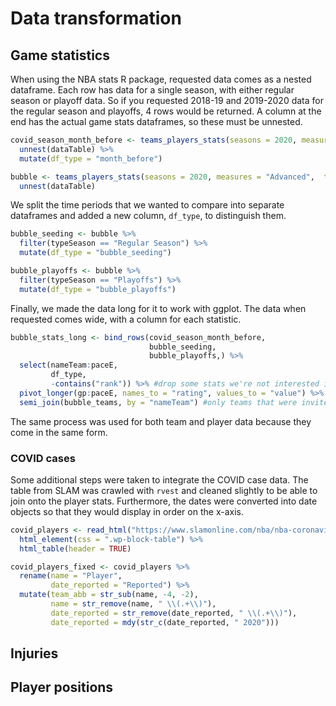 # Data transformation

## Game statistics

When using the NBA stats R package, requested data comes as a nested dataframe. 
Each row has data for a single season, with either regular season or playoff data. 
So if you requested 2018-19 and 2019-2020 data for the regular season and playoffs, 
4 rows would be returned. A column at the end has the actual game stats dataframes,
so these must be unnested.
```r
covid_season_month_before <- teams_players_stats(seasons = 2020, measures = "Advanced", types = "team", tables = "general", modes = "PerGame", date_from = "2-11-20", date_to = "3-11-20") %>% 
  unnest(dataTable) %>% 
  mutate(df_type = "month_before")

bubble <- teams_players_stats(seasons = 2020, measures = "Advanced",  types = "team", season_types = c("Regular Season", "Playoffs"), tables = "general", modes = "PerGame", date_from = "7-29-20", date_to = "10-11-20") %>% 
  unnest(dataTable) 
```

We split the time periods that we wanted to compare into separate dataframes and added a new column, 
`df_type`, to distinguish them.
```r
bubble_seeding <- bubble %>% 
  filter(typeSeason == "Regular Season") %>% 
  mutate(df_type = "bubble_seeding") 

bubble_playoffs <- bubble %>% 
  filter(typeSeason == "Playoffs") %>% 
  mutate(df_type = "bubble_playoffs")   
```

Finally, we made the data long for it to work with ggplot. The data when requested comes wide, 
with a column for each statistic.
```r
bubble_stats_long <- bind_rows(covid_season_month_before,
                               bubble_seeding,
                               bubble_playoffs,) %>%
  select(nameTeam:paceE,
         df_type,
         -contains("rank")) %>% #drop some stats we're not interested in
  pivot_longer(gp:paceE, names_to = "rating", values_to = "value") %>%
  semi_join(bubble_teams, by = "nameTeam") #only teams that were invited to bubble
```

The same process was used for both team and player data because they come in the same form.

### COVID cases

Some additional steps were taken to integrate the COVID case data. The table from SLAM was 
crawled with `rvest` and cleaned slightly to be able to join onto the player stats. Furthermore, 
the dates were converted into date objects so that they would display in order on the x-axis.
```r
covid_players <- read_html("https://www.slamonline.com/nba/nba-coronavirus-covid-list/") %>% 
  html_element(css = ".wp-block-table") %>% 
  html_table(header = TRUE)

covid_players_fixed <- covid_players %>% 
  rename(name = "Player",
         date_reported = "Reported") %>% 
  mutate(team_abb = str_sub(name, -4, -2),
         name = str_remove(name, " \\(.+\\)"),
         date_reported = str_remove(date_reported, " \\(.+\\)"),
         date_reported = mdy(str_c(date_reported, " 2020")))

```

## Injuries

## Player positions
